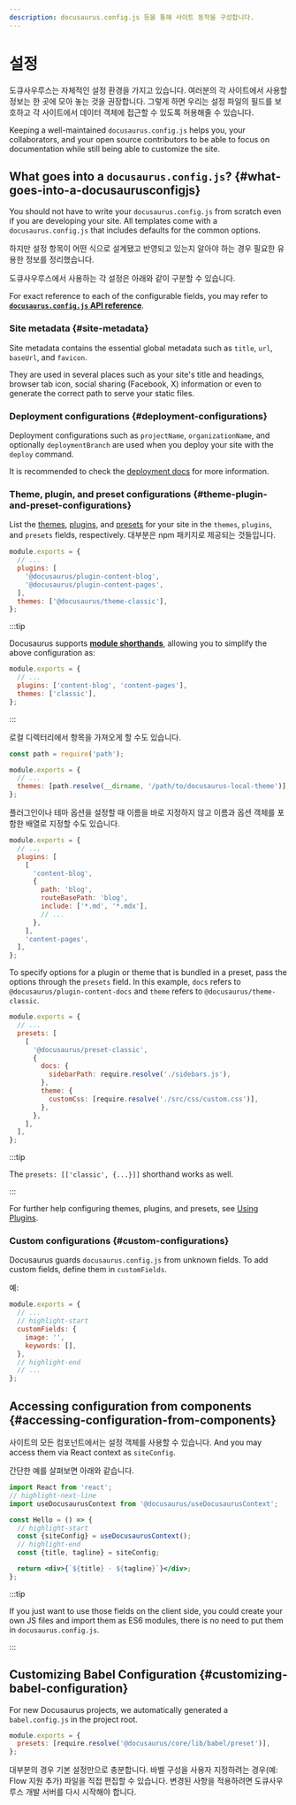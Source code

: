 ```yaml
---
description: docusaurus.config.js 등을 통해 사이트 동작을 구성합니다.
---
```


# 설정


도큐사우루스는 자체적인 설정 환경을 가지고 있습니다. 여러분의 각 사이트에서 사용할 정보는 한 곳에 모아 놓는 것을 권장합니다. 그렇게 하면 우리는 설정 파일의 필드를 보호하고 각 사이트에서 데이터 객체에 접근할 수 있도록 허용해줄 수 있습니다.

Keeping a well-maintained `docusaurus.config.js` helps you, your collaborators, and your open source contributors to be able to focus on documentation while still being able to customize the site.

## What goes into a `docusaurus.config.js`? {#what-goes-into-a-docusaurusconfigjs}

You should not have to write your `docusaurus.config.js` from scratch even if you are developing your site. All templates come with a `docusaurus.config.js` that includes defaults for the common options.

하지만 설정 항목이 어떤 식으로 설계됐고 반영되고 있는지 알아야 하는 경우 필요한 유용한 정보를 정리했습니다.

도큐사우루스에서 사용하는 각 설정은 아래와 같이 구분할 수 있습니다.

<TOCInline toc={toc} minHeadingLevel={3} maxHeadingLevel={3} />

For exact reference to each of the configurable fields, you may refer to [**`docusaurus.config.js` API reference**](api/docusaurus.config.js.mdx).

### Site metadata {#site-metadata}

Site metadata contains the essential global metadata such as `title`, `url`, `baseUrl`, and `favicon`.

They are used in several places such as your site's title and headings, browser tab icon, social sharing (Facebook, X) information or even to generate the correct path to serve your static files.

### Deployment configurations {#deployment-configurations}

Deployment configurations such as `projectName`, `organizationName`, and optionally `deploymentBranch` are used when you deploy your site with the `deploy` command.

It is recommended to check the [deployment docs](deployment.mdx) for more information.

### Theme, plugin, and preset configurations {#theme-plugin-and-preset-configurations}

List the [themes](./using-plugins.mdx#using-themes), [plugins](./using-plugins.mdx), and [presets](./using-plugins.mdx#using-presets) for your site in the `themes`, `plugins`, and `presets` fields, respectively. 대부분은 npm 패키지로 제공되는 것들입니다.

```js title="docusaurus.config.js"
module.exports = {
  // ...
  plugins: [
    '@docusaurus/plugin-content-blog',
    '@docusaurus/plugin-content-pages',
  ],
  themes: ['@docusaurus/theme-classic'],
};
```

:::tip

Docusaurus supports [**module shorthands**](./using-plugins.mdx#module-shorthands), allowing you to simplify the above configuration as:

```js title="docusaurus.config.js"
module.exports = {
  // ...
  plugins: ['content-blog', 'content-pages'],
  themes: ['classic'],
};
```

:::

로컬 디렉터리에서 항목을 가져오게 할 수도 있습니다.

```js title="docusaurus.config.js"
const path = require('path');

module.exports = {
  // ...
  themes: [path.resolve(__dirname, '/path/to/docusaurus-local-theme')],
};
```

플러그인이나 테마 옵션을 설정할 때 이름을 바로 지정하지 않고 이름과 옵션 객체를 포함한 배열로 지정할 수도 있습니다.

```js title="docusaurus.config.js"
module.exports = {
  // ...
  plugins: [
    [
      'content-blog',
      {
        path: 'blog',
        routeBasePath: 'blog',
        include: ['*.md', '*.mdx'],
        // ...
      },
    ],
    'content-pages',
  ],
};
```

To specify options for a plugin or theme that is bundled in a preset, pass the options through the `presets` field. In this example, `docs` refers to `@docusaurus/plugin-content-docs` and `theme` refers to `@docusaurus/theme-classic`.

```js title="docusaurus.config.js"
module.exports = {
  // ...
  presets: [
    [
      '@docusaurus/preset-classic',
      {
        docs: {
          sidebarPath: require.resolve('./sidebars.js'),
        },
        theme: {
          customCss: [require.resolve('./src/css/custom.css')],
        },
      },
    ],
  ],
};
```

:::tip

The `presets: [['classic', {...}]]` shorthand works as well.

:::

For further help configuring themes, plugins, and presets, see [Using Plugins](./using-plugins.mdx).

### Custom configurations {#custom-configurations}

Docusaurus guards `docusaurus.config.js` from unknown fields. To add custom fields, define them in `customFields`.

예:

```js title="docusaurus.config.js"
module.exports = {
  // ...
  // highlight-start
  customFields: {
    image: '',
    keywords: [],
  },
  // highlight-end
  // ...
};
```

## Accessing configuration from components {#accessing-configuration-from-components}

사이트의 모든 컴포넌트에서는 설정 객체를 사용할 수 있습니다. And you may access them via React context as `siteConfig`.

간단한 예를 살펴보면 아래와 같습니다.

```jsx
import React from 'react';
// highlight-next-line
import useDocusaurusContext from '@docusaurus/useDocusaurusContext';

const Hello = () => {
  // highlight-start
  const {siteConfig} = useDocusaurusContext();
  // highlight-end
  const {title, tagline} = siteConfig;

  return <div>{`${title} · ${tagline}`}</div>;
};
```

:::tip

If you just want to use those fields on the client side, you could create your own JS files and import them as ES6 modules, there is no need to put them in `docusaurus.config.js`.

:::

## Customizing Babel Configuration {#customizing-babel-configuration}

For new Docusaurus projects, we automatically generated a `babel.config.js` in the project root.

```js title="babel.config.js"
module.exports = {
  presets: [require.resolve('@docusaurus/core/lib/babel/preset')],
};
```

대부분의 경우 기본 설정만으로 충분합니다. 바벨 구성을 사용자 지정하려는 경우(예: Flow 지원 추가) 파일을 직접 편집할 수 있습니다. 변경된 사항을 적용하려면 도큐사우루스 개발 서버를 다시 시작해야 합니다.

